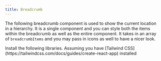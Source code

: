 ```yaml
---
title: Breadcrumb
---
```


The following breadcrumb component is used to show the current location in a hierarchy. It is a single component and you can style both the items within the breadcrumb as well as the entire component. It takes in an array of `breadcrumbItems` and you may pass in icons as well to have a nicer look.




<Tabs>
  <TabItem label="Install Dependencies">
    Install the following libraries. Assuming you have [Tailwind CSS](https://tailwindcss.com/docs/guides/create-react-app) installed
    <Code code={`npm install react-router-dom lucide-react`} lang="shell" />
  </TabItem>
  <TabItem label="Usage"><Code code={breadcrumbApp} lang="jsx" title="App.jsx" /></TabItem>
  <TabItem label="Component"><Code code={breadcrumb} lang="jsx" title="breadcrumb.jsx" /></TabItem>
</Tabs>